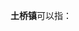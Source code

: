 '''土桥镇'''可以指：
{{PRC admin/disambig|22/01/82/105/000|43/10/26/103/000|50/02/24/101/000|51/01/21/117/000|61/04/29/101/000|62/29/21/101/000}}
{{disambig|cat=三字中国镇名消歧义}}